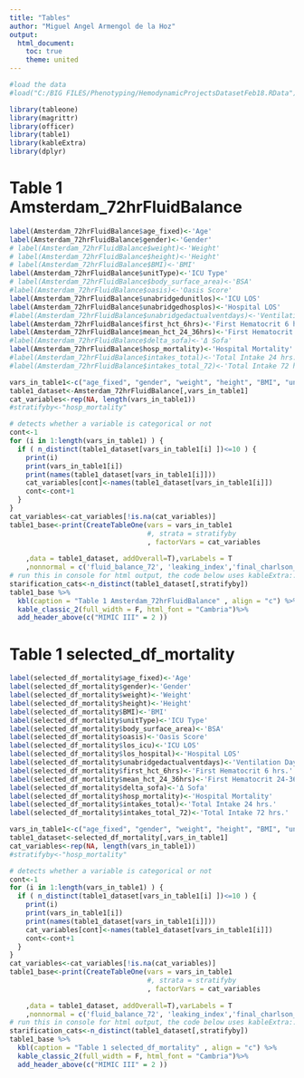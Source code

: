 ```yaml
---
title: "Tables"
author: "Miguel Angel Armengol de la Hoz"
output:
  html_document:
    toc: true
    theme: united
---
```



```r
#load the data
#load("C:/BIG FILES/Phenotyping/HemodynamicProjectsDatasetFeb18.RData")
```


```r
library(tableone)
library(magrittr)
library(officer)
library(table1)
library(kableExtra)
library(dplyr)
```

# Table 1 Amsterdam_72hrFluidBalance

```r

label(Amsterdam_72hrFluidBalance$age_fixed)<-'Age'
label(Amsterdam_72hrFluidBalance$gender)<-'Gender'
# label(Amsterdam_72hrFluidBalance$weight)<-'Weight'
# label(Amsterdam_72hrFluidBalance$height)<-'Height'
# label(Amsterdam_72hrFluidBalance$BMI)<-'BMI'
label(Amsterdam_72hrFluidBalance$unitType)<-'ICU Type'
# label(Amsterdam_72hrFluidBalance$body_surface_area)<-'BSA'
#label(Amsterdam_72hrFluidBalance$oasis)<-'Oasis Score'
label(Amsterdam_72hrFluidBalance$unabridgedunitlos)<-'ICU LOS'
label(Amsterdam_72hrFluidBalance$unabridgedhosplos)<-'Hospital LOS'
#label(Amsterdam_72hrFluidBalance$unabridgedactualventdays)<-'Ventilation Days'
label(Amsterdam_72hrFluidBalance$first_hct_6hrs)<-'First Hematocrit 6 hrs.'
label(Amsterdam_72hrFluidBalance$mean_hct_24_36hrs)<-'First Hematocrit 24-36 hrs.'
#label(Amsterdam_72hrFluidBalance$delta_sofa)<-'Δ Sofa'
label(Amsterdam_72hrFluidBalance$hosp_mortality)<-'Hospital Mortality'
#label(Amsterdam_72hrFluidBalance$intakes_total)<-'Total Intake 24 hrs.'
#label(Amsterdam_72hrFluidBalance$intakes_total_72)<-'Total Intake 72 hrs.'

vars_in_table1<-c("age_fixed", "gender", "weight", "height", "BMI", "unitType", "body_surface_area", "oasis", "los_icu", "los_hospital", "unabridgedactualventdays", "first_hct_6hrs", "mean_hct_24_36hrs", "delta_sofa", "hosp_mortality", "intakes_total","intakes_total_72")
table1_dataset<-Amsterdam_72hrFluidBalance[,vars_in_table1]
cat_variables<-rep(NA, length(vars_in_table1))
#stratifyby<-"hosp_mortality"

# detects whether a variable is categorical or not
cont<-1
for (i in 1:length(vars_in_table1) ) {
  if ( n_distinct(table1_dataset[vars_in_table1[i] ])<=10 ) {
    print(i)
    print(vars_in_table1[i])
    print(names(table1_dataset[vars_in_table1[i]]))
    cat_variables[cont]<-names(table1_dataset[vars_in_table1[i]])
    cont<-cont+1
  }
}  
cat_variables<-cat_variables[!is.na(cat_variables)]
table1_base<-print(CreateTableOne(vars = vars_in_table1
                                  #, strata = stratifyby
                                  , factorVars = cat_variables
                                  
    ,data = table1_dataset, addOverall=T),varLabels = T
    ,nonnormal = c('fluid_balance_72', 'leaking_index','final_charlson_score'))
# run this in console for html output, the code below uses kableExtra::
starification_cats<-n_distinct(table1_dataset[,stratifyby])
table1_base %>%
  kbl(caption = "Table 1 Amsterdam_72hrFluidBalance" , align = "c") %>%
  kable_classic_2(full_width = F, html_font = "Cambria")%>%
  add_header_above(c("MIMIC III" = 2 ))
```

# Table 1 selected_df_mortality

```r

label(selected_df_mortality$age_fixed)<-'Age'
label(selected_df_mortality$gender)<-'Gender'
label(selected_df_mortality$weight)<-'Weight'
label(selected_df_mortality$height)<-'Height'
label(selected_df_mortality$BMI)<-'BMI'
label(selected_df_mortality$unitType)<-'ICU Type'
label(selected_df_mortality$body_surface_area)<-'BSA'
label(selected_df_mortality$oasis)<-'Oasis Score'
label(selected_df_mortality$los_icu)<-'ICU LOS'
label(selected_df_mortality$los_hospital)<-'Hospital LOS'
label(selected_df_mortality$unabridgedactualventdays)<-'Ventilation Days'
label(selected_df_mortality$first_hct_6hrs)<-'First Hematocrit 6 hrs.'
label(selected_df_mortality$mean_hct_24_36hrs)<-'First Hematocrit 24-36 hrs.'
label(selected_df_mortality$delta_sofa)<-'Δ Sofa'
label(selected_df_mortality$hosp_mortality)<-'Hospital Mortality'
label(selected_df_mortality$intakes_total)<-'Total Intake 24 hrs.'
label(selected_df_mortality$intakes_total_72)<-'Total Intake 72 hrs.'

vars_in_table1<-c("age_fixed", "gender", "weight", "height", "BMI", "unitType", "body_surface_area", "oasis", "los_icu", "los_hospital", "unabridgedactualventdays", "first_hct_6hrs", "mean_hct_24_36hrs", "delta_sofa", "hosp_mortality", "intakes_total","intakes_total_72")
table1_dataset<-selected_df_mortality[,vars_in_table1]
cat_variables<-rep(NA, length(vars_in_table1))
#stratifyby<-"hosp_mortality"

# detects whether a variable is categorical or not
cont<-1
for (i in 1:length(vars_in_table1) ) {
  if ( n_distinct(table1_dataset[vars_in_table1[i] ])<=10 ) {
    print(i)
    print(vars_in_table1[i])
    print(names(table1_dataset[vars_in_table1[i]]))
    cat_variables[cont]<-names(table1_dataset[vars_in_table1[i]])
    cont<-cont+1
  }
}  
cat_variables<-cat_variables[!is.na(cat_variables)]
table1_base<-print(CreateTableOne(vars = vars_in_table1
                                  #, strata = stratifyby
                                  , factorVars = cat_variables
                                  
    ,data = table1_dataset, addOverall=T),varLabels = T
    ,nonnormal = c('fluid_balance_72', 'leaking_index','final_charlson_score'))
# run this in console for html output, the code below uses kableExtra::
starification_cats<-n_distinct(table1_dataset[,stratifyby])
table1_base %>%
  kbl(caption = "Table 1 selected_df_mortality" , align = "c") %>%
  kable_classic_2(full_width = F, html_font = "Cambria")%>%
  add_header_above(c("MIMIC III" = 2 ))
```
